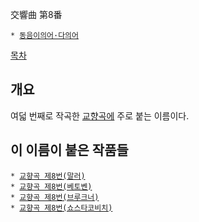 交響曲 第8番

 * [[동음이의어·다의어]]

[[목차]]
== 개요 ==
여덟 번째로 작곡한 [[교향곡]]에 주로 붙는 이름이다.

== 이 이름이 붙은 작품들 ==
 * [[교향곡 제8번(말러)]]
 * [[교향곡 제8번(베토벤)]]
 * [[교향곡 제8번(브루크너)]]
 * [[교향곡 제8번(쇼스타코비치)]]
